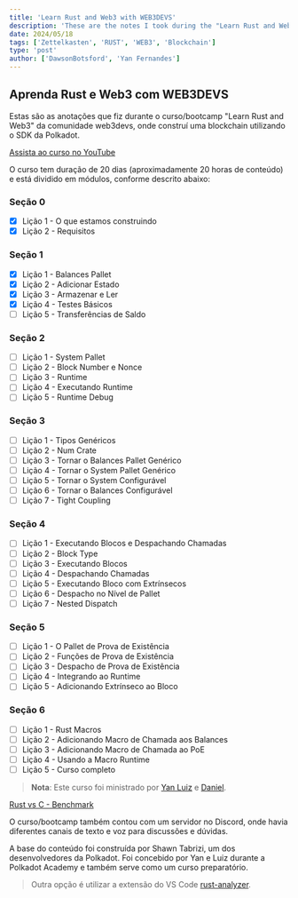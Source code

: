 ```yaml
---
title: 'Learn Rust and Web3 with WEB3DEVS'
description: 'These are the notes I took during the "Learn Rust and Web3" course/bootcamp by the web3devs community, where I built a blockchain using the Polkadot SDK.'
date: 2024/05/18
tags: ['Zettelkasten', 'RUST', 'WEB3', 'Blockchain']
type: 'post'
author: ['DawsonBotsford', 'Yan Fernandes']
---
```


## Aprenda Rust e Web3 com WEB3DEVS

Estas são as anotações que fiz durante o curso/bootcamp "Learn Rust and Web3" da comunidade web3devs, onde construí uma blockchain utilizando o SDK da Polkadot.

[Assista ao curso no YouTube](https://www.youtube.com/watch?v=MpixkT838nc)

O curso tem duração de 20 dias (aproximadamente 20 horas de conteúdo) e está dividido em módulos, conforme descrito abaixo:

### Seção 0
- [x] Lição 1 - O que estamos construindo
- [x] Lição 2 - Requisitos

### Seção 1
- [x] Lição 1 - Balances Pallet
- [x] Lição 2 - Adicionar Estado
- [x] Lição 3 - Armazenar e Ler
- [x] Lição 4 - Testes Básicos 
- [ ] Lição 5 - Transferências de Saldo

### Seção 2
- [ ] Lição 1 - System Pallet
- [ ] Lição 2 - Block Number e Nonce
- [ ] Lição 3 - Runtime
- [ ] Lição 4 - Executando Runtime
- [ ] Lição 5 - Runtime Debug

### Seção 3
- [ ] Lição 1 - Tipos Genéricos
- [ ] Lição 2 - Num Crate
- [ ] Lição 3 - Tornar o Balances Pallet Genérico
- [ ] Lição 4 - Tornar o System Pallet Genérico
- [ ] Lição 5 - Tornar o System Configurável
- [ ] Lição 6 - Tornar o Balances Configurável
- [ ] Lição 7 - Tight Coupling

### Seção 4
- [ ] Lição 1 - Executando Blocos e Despachando Chamadas
- [ ] Lição 2 - Block Type
- [ ] Lição 3 - Executando Blocos
- [ ] Lição 4 - Despachando Chamadas
- [ ] Lição 5 - Executando Bloco com Extrínsecos
- [ ] Lição 6 - Despacho no Nível de Pallet
- [ ] Lição 7 - Nested Dispatch

### Seção 5
- [ ] Lição 1 - O Pallet de Prova de Existência
- [ ] Lição 2 - Funções de Prova de Existência
- [ ] Lição 3 - Despacho de Prova de Existência
- [ ] Lição 4 - Integrando ao Runtime
- [ ] Lição 5 - Adicionando Extrínseco ao Bloco

### Seção 6
- [ ] Lição 1 - Rust Macros
- [ ] Lição 2 - Adicionando Macro de Chamada aos Balances
- [ ] Lição 3 - Adicionando Macro de Chamada ao PoE
- [ ] Lição 4 - Usando a Macro Runtime
- [ ] Lição 5 - Curso completo

> **Nota**: Este curso foi ministrado por [Yan Luiz](https://x.com/nomadbitcoin) e [Daniel](https://x.com/danicuki).

[Rust vs C - Benchmark](https://github.com/w3b3d3v/rust-benckmark)

O curso/bootcamp também contou com um servidor no Discord, onde havia diferentes canais de texto e voz para discussões e dúvidas.

A base do conteúdo foi construída por Shawn Tabrizi, um dos desenvolvedores da Polkadot.
Foi concebido por Yan e Luiz durante a Polkadot Academy e também serve como um curso preparatório.

> Outra opção é utilizar a extensão do VS Code [rust-analyzer](https://marketplace.visualstudio.com/items?itemName=rust-lang.rust-analyzer).